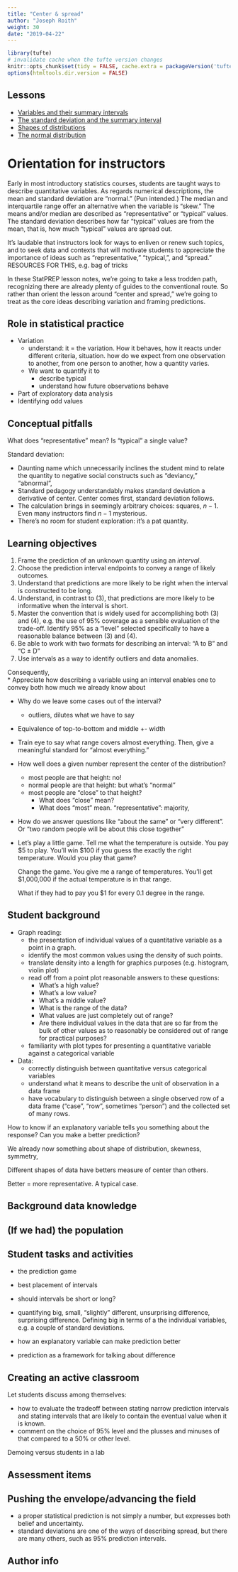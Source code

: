 ```yaml
---
title: "Center & spread"
author: "Joseph Roith"
weight: 30
date: "2019-04-22"
---
```


```r
library(tufte)
# invalidate cache when the tufte version changes
knitr::opts_chunk$set(tidy = FALSE, cache.extra = packageVersion('tufte'))
options(htmltools.dir.version = FALSE)
```

## Lessons

* [Variables and their summary intervals](/lessons/summary-interval/)
* [The standard deviation and the summary interval](/lessons/sd_and_summary_interval/)
* [Shapes of distributions](/lessons/distribution-shapes/)
* [The normal distribution](/lessons/normal-parameters/)


# Orientation for instructors

Early in most introductory statistics courses, students are taught ways to describe quantitative variables. As regards numerical descriptions, the mean and standard deviation are "normal."  (Pun intended.) The median and interquartile range offer an alternative when the variable is "skew." The means and/or median are described as "representative" or "typical" values. The standard deviation  describes how far "typical" values are from the mean, that is, how much "typical" values are spread out.

It's laudable that instructors look for ways to enliven or renew such topics, and to seek data and contexts that will motivate students to appreciate the importance of ideas such as "representative," "typical,", and "spread." RESOURCES FOR THIS, e.g. bag of tricks 

In these StatPREP lesson notes, we're going to take a less trodden path, recognizing there are already plenty of guides to the conventional route. So rather  than orient the lesson around "center and spread," we're going to treat as the core ideas describing variation and framing predictions.

## Role in statistical practice

- Variation
   * understand: it = the variation.  How it behaves, how  it reacts under different  criteria, situation. how do we expect from one observation to another,  from one person to another, how a quantity varies.
   * We want to quantify it  to 
       - describe typical
       - understand how future observations behave
- Part of exploratory data analysis
- Identifying odd values

## Conceptual pitfalls

What does "representative" mean? Is "typical" a single value?

Standard deviation: 

- Daunting name which unnecessarily inclines the student mind to relate the quantity to negative social constructs such as "deviancy," "abnormal",  
- Standard pedagogy understandably makes standard deviation a derivative of center. Center comes first, standard deviation follows.
- The calculation brings in seemingly arbitrary choices: squares, $n-1$. Even many instructors find $n-1$ mysterious.
- There's no room for student exploration: it's a pat quantity.

## Learning objectives 

1. Frame the prediction of an unknown quantity using an *interval*.
2. Choose the prediction interval endpoints to convey a range of likely outcomes.
3. Understand that predictions are more likely to be right when the interval is constructed to  be long.
4. Understand, in contrast to (3), that predictions are more likely to be informative when the interval is short. 
5. Master the convention that is widely used for accomplishing both (3) and (4), e.g. the use of 95% coverage as a sensible evaluation of the trade-off. Identify 95% as a "level" selected specifically to have a reasonable balance between (3) and (4).
6. Be able to work with two formats for describing an interval: "A to B" and "C ± D"
7. Use intervals as a way to identify outliers and data anomalies.


Consequently,  
* Appreciate how describing a variable using an interval enables one to convey both how much we already know about 


* Why do we leave some cases out of the interval?
    - outliers, dilutes what we have to say
* Equivalence of top-to-bottom and middle +- width

* Train eye to say what range covers almost everything.  Then, give a meaningful standard for "almost everything."

* How well does a given number represent the center of the distribution?
    - most people are that height: no!
    - normal people are that height: but what's "normal"
    - most  people are  "close" to that  height? 
        * What does "close" mean?
        * What does "most" mean. 
    "representative": majority, 
    
* How do we answer questions like "about the same" or "very different". Or "two random people will be about this close together"
    
* Let's play a little game.  Tell  me what the temperature is outside. You pay $5 to  play. You'll win $100 if  you guess  the exactly the right temperature. Would you play that game?

    Change the game. You give me a range of temperatures. You'll get $1,000,000 if the actual temperature is in that range.  

    What if they had to pay you $1 for every 0.1 degree in the range.



## Student background

- Graph reading:
    - the presentation of individual values of a quantitative variable as a point in a graph.
    - identify the most common values using the density of such points.
    - translate density into a length for graphics purposes (e.g. histogram, violin plot)
    - read off from a point plot reasonable answers to these questions:
        * What's a high value?
        * What's a low value?
        * What's a middle value?
        * What is the range of the data?
        * What values are just completely out of range?
        * Are there individual values in the data that are so far from the bulk of other values as to reasonably be considered out of range for practical purposes?
    - familiarity with plot types for presenting a quantitative variable against a categorical variable
- Data:
    - correctly distinguish between quantitative versus categorical variables
    - understand what it means to describe the unit of observation in a data frame 
    - have vocabulary to distinguish between a single observed row of a data frame ("case", "row", sometimes "person") and the collected set of many rows.
    

How to  know if an  explanatory variable tells  you something about the response? Can  you make a better prediction?

We already now something  about shape of distribution, skewness, symmetry, 

Different shapes of data have betters measure of center than others.

Better = more representative.  A typical case. 

## Background data knowledge

## (If we had) the population



## Student tasks and activities

- the prediction game

- best placement of intervals

- should intervals be short or long?

- quantifying big, small, "slightly" different, unsurprising difference, surprising difference. Defining  big in terms of a the individual variables, e.g. a couple of standard deviations.

- how an explanatory variable can make prediction better

- prediction as a framework for talking about difference

## Creating an active classroom

Let students discuss among themselves:

- how to evaluate the tradeoff between stating narrow prediction intervals and stating intervals that are likely to contain the eventual value when it is known.
- comment on the choice of 95% level and the plusses and minuses of that compared to a 50% or other level. 

Demoing versus students in  a lab

## Assessment items

## Pushing the envelope/advancing the field

- a proper statistical prediction is not simply a number, but expresses both belief and uncertainty.
- standard deviations are one of the ways of describing spread, but there are many others, such as 95% prediction intervals.

## Author info


